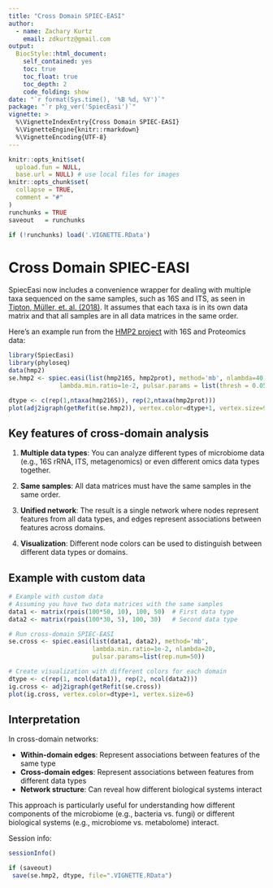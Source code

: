 ```yaml
---
title: "Cross Domain SPIEC-EASI"
author: 
  - name: Zachary Kurtz
    email: zdkurtz@gmail.com
output: 
  BiocStyle::html_document:
    self_contained: yes
    toc: true
    toc_float: true
    toc_depth: 2
    code_folding: show
date: "`r format(Sys.time(), '%B %d, %Y')`"
package: "`r pkg_ver('SpiecEasi')`"
vignette: >
  %\VignetteIndexEntry{Cross Domain SPIEC-EASI}
  %\VignetteEngine{knitr::rmarkdown}
  %\VignetteEncoding{UTF-8}  
---
```


```r
knitr::opts_knit$set(
  upload.fun = NULL,
  base.url = NULL) # use local files for images
knitr::opts_chunk$set(
  collapse = TRUE,
  comment = "#"
)
runchunks = TRUE
saveout   = runchunks

if (!runchunks) load('.VIGNETTE.RData')
```

# Cross Domain SPIEC-EASI

SpiecEasi now includes a convenience wrapper for dealing with multiple taxa sequenced on the same samples, such as 16S and ITS, as seen in [Tipton, Müller, et. al. (2018)](https://microbiomejournal.biomedcentral.com/articles/10.1186/s40168-017-0393-0). It assumes that each taxa is in its own data matrix and that all samples are in all data matrices in the same order.

Here's an example run from the [HMP2 project](https://ibdmdb.org/tunnel/public/summary.html) with 16S and Proteomics data:

```r
library(SpiecEasi)
library(phyloseq)
data(hmp2)
se.hmp2 <- spiec.easi(list(hmp216S, hmp2prot), method='mb', nlambda=40,
              lambda.min.ratio=1e-2, pulsar.params = list(thresh = 0.05))

dtype <- c(rep(1,ntaxa(hmp216S)), rep(2,ntaxa(hmp2prot)))
plot(adj2igraph(getRefit(se.hmp2)), vertex.color=dtype+1, vertex.size=9)
```

## Key features of cross-domain analysis

1. **Multiple data types**: You can analyze different types of microbiome data (e.g., 16S rRNA, ITS, metagenomics) or even different omics data types together.

2. **Same samples**: All data matrices must have the same samples in the same order.

3. **Unified network**: The result is a single network where nodes represent features from all data types, and edges represent associations between features across domains.

4. **Visualization**: Different node colors can be used to distinguish between different data types or domains.

## Example with custom data

```r
# Example with custom data
# Assuming you have two data matrices with the same samples
data1 <- matrix(rpois(100*50, 10), 100, 50)  # First data type
data2 <- matrix(rpois(100*30, 5), 100, 30)   # Second data type

# Run cross-domain SPIEC-EASI
se.cross <- spiec.easi(list(data1, data2), method='mb', 
                       lambda.min.ratio=1e-2, nlambda=20,
                       pulsar.params=list(rep.num=50))

# Create visualization with different colors for each domain
dtype <- c(rep(1, ncol(data1)), rep(2, ncol(data2)))
ig.cross <- adj2igraph(getRefit(se.cross))
plot(ig.cross, vertex.color=dtype+1, vertex.size=6)
```

## Interpretation

In cross-domain networks:

- **Within-domain edges**: Represent associations between features of the same type
- **Cross-domain edges**: Represent associations between features from different data types
- **Network structure**: Can reveal how different biological systems interact

This approach is particularly useful for understanding how different components of the microbiome (e.g., bacteria vs. fungi) or different biological systems (e.g., microbiome vs. metabolome) interact.

Session info:
```r
sessionInfo()
```

```r
if (saveout)
 save(se.hmp2, dtype, file=".VIGNETTE.RData")
``` 
